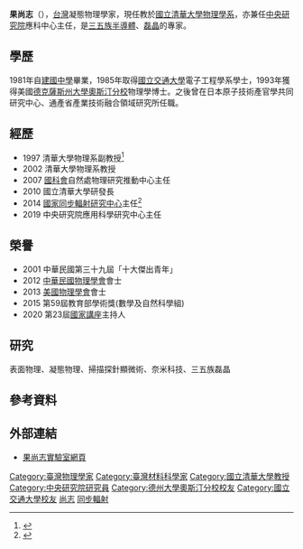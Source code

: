 {{blpsources|time=2015-06-02T04:14:39+00:00}}
'''果尚志'''（{{bd|1963年||||}}），[[台灣|台灣]]凝態物理學家，現任教於[[國立清華大學物理系|國立清華大學物理學系]]，亦兼任[[中央研究院|中央研究院]]應科中心主任，是[[三五半导体|三五族半導體]]、[[外延_(晶体)|磊晶]]的專家。

==學歷==
1981年自[[臺北市立建國高級中學|建國中學]]畢業，1985年取得[[國立交通大學|國立交通大學]]電子工程學系學士，1993年獲得美國[[德克薩斯州大學奧斯汀分校|德克薩斯州大學奧斯汀分校]]物理學博士。之後曾在日本原子技術產官學共同研究中心、通產省產業技術融合領域研究所任職。

==經歷==
*1997 清華大學物理系副教授<ref>{{Cite web |url=http://psroc.phys.ntu.edu.tw/bimonth/v24/492.pdf |title=果尚志教授訪問錄 |access-date=2015-06-02 |archive-date=2018-03-28 |archive-url=https://web.archive.org/web/20180328231501/http://psroc.phys.ntu.edu.tw/bimonth/v24/492.pdf |dead-url=no }}</ref>
*2002 清華大學物理系教授
*2007 [[中華民國科技部|國科會]]自然處物理研究推動中心主任
*2010 國立清華大學研發長
*2014 [[國家同步輻射研究中心|國家同步輻射研究中心]]主任<ref>{{Cite web |url=http://www.wa-people.com/2014/07/nsrrc.html?m=1 |title=果尚志任重而道遠 接任NSRRC主任 |access-date=2015-06-02 |archive-date=2016-03-04 |archive-url=https://web.archive.org/web/20160304213943/http://www.wa-people.com/2014/07/nsrrc.html?m=1 |dead-url=yes }}</ref>
*2019 中央研究院應用科學研究中心主任

==榮譽==
*2001 中華民國第三十九屆「十大傑出青年」
*2012 [[台灣物理學會|中華民國物理學會]]會士
*2013 [[美國物理學會|美國物理學會]]會士
*2015 第59屆教育部學術獎(數學及自然科學組)
*2020 第23屆[[國家講座|國家講座]]主持人

==研究==
表面物理、凝態物理、掃描探針顯微術、奈米科技、三五族磊晶

==參考資料==
<references/>

==外部連結==
*[https://web.archive.org/web/20150909215715/http://nano.phys.nthu.edu.tw/web/ 果尚志實驗室網頁]

[[Category:臺灣物理學家|Category:臺灣物理學家]]
[[Category:臺灣材料科學家|Category:臺灣材料科學家]]
[[Category:國立清華大學教授|Category:國立清華大學教授]]
[[Category:中央研究院研究員|Category:中央研究院研究員]]
[[Category:德州大學奧斯汀分校校友|Category:德州大學奧斯汀分校校友]]
[[Category:國立交通大學校友|Category:國立交通大學校友]]
[[Category:果姓|尚志]]
[[Category:中華民國科技部相關人物|同步輻射]]